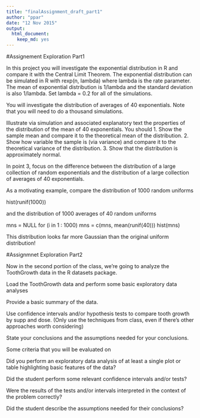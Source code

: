 ```yaml
---
title: "finalAssignment_draft_part1"
author: "ppar"
date: "12 Nov 2015"
output: 
  html_document: 
    keep_md: yes
---
```

#Assignement Exploration Part1

In this project you will investigate the exponential distribution in R and compare it with the Central Limit Theorem. The exponential distribution can be simulated in R with rexp(n, lambda) where lambda is the rate parameter. The mean of exponential distribution is 1/lambda and the standard deviation is also 1/lambda. Set lambda = 0.2 for all of the simulations. 

You will investigate the distribution of averages of 40 exponentials. Note that you will need to do a thousand simulations.

Illustrate via simulation and associated explanatory text the properties of the distribution of the mean of 40 exponentials.  You should
1. Show the sample mean and compare it to the theoretical mean of the distribution.
2. Show how variable the sample is (via variance) and compare it to the theoretical variance of the distribution.
3. Show that the distribution is approximately normal.

In point 3, focus on the difference between the distribution of a large collection of random exponentials and the distribution of a large collection of averages of 40 exponentials. 

As a motivating example, compare the distribution of 1000 random uniforms

hist(runif(1000))

and the distribution of 1000 averages of 40 random uniforms

mns = NULL
for (i in 1 : 1000) mns = c(mns, mean(runif(40)))
hist(mns)

This distribution looks far more Gaussian than the original uniform distribution!

#Assignmnet Exploration Part2

Now in the second portion of the class, we're going to analyze the ToothGrowth data in the R datasets package. 

Load the ToothGrowth data and perform some basic exploratory data analyses 

Provide a basic summary of the data.

Use confidence intervals and/or hypothesis tests to compare tooth growth by supp and dose. (Only use the techniques from class, even if there's other approaches worth considering)

State your conclusions and the assumptions needed for your conclusions. 

Some criteria that you will be evaluated on

Did you  perform an exploratory data analysis of at least a single plot or table highlighting basic features of the data?

Did the student perform some relevant confidence intervals and/or tests?

Were the results of the tests and/or intervals interpreted in the context of the problem correctly? 

Did the student describe the assumptions needed for their conclusions?